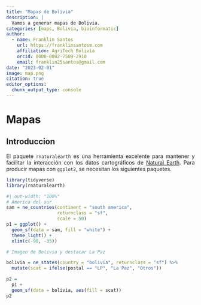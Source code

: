 ```yaml
---
title: "Mapas de Bolivia"
description: |
  Vamos a generar mapas de Bolivia.
categories: [maps, Bolivia, bioinformatic]
author:
  - name: Franklin Santos
    url: https://franklinsantosm.com
    affiliation: AgriTech Bolivia
    orcid: 0000-0002-7509-2910
    email: franklin25santos@gmail.com
date: "2023-02-01"
image: map.png
citation: true
editor_options: 
  chunk_output_type: console
---
```


```{=html}
<style>
body {
text-align: justify}
</style>
```

# Mapas

## Introduccion

El paquete `rnaturalearth` es una herramienta excelente para mantener y facilitar la interacción con los datos cartográficos de [Natural Earth](https://www.naturalearthdata.com/). Para producir mapas con `ggplot2`, se necesitan los siguientes paquetes.

```r
library(tidyverse)
library(rnaturalearth)
```

```r
#| out-width: "100%"
# America del sur
sam = ne_countries(continent = "south america",
                   returnclass = "sf",
                   scale = 50)
p1 = ggplot() +
  geom_sf(data = sam, fill = "white") +
  theme_light() +
  xlim(c(-90, -35))

# Imagen de Bolivia y destacar La Paz

bolivia = ne_states(country = "bolivia", returnclass = "sf") %>%
  mutate(scat = ifelse(postal == "LP", "La Paz", "Otros"))

p2 = 
  p1 +
  geom_sf(data = bolivia, aes(fill = scat))
p2
```




